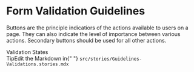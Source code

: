 
<Meta title="Guidelines/Form Validations" />

# Form Validation Guidelines

Buttons are the principle indicatiors of the actions available to users on a page. They can also indicate the level of importance between various actions.
Secondary buttons should be used
for all other actions.

<div className="subheading">Validation States</div>

<div className="tip-wrapper">
	<span className="tip">Tip</span>Edit the Markdown in{" "}
	<code>src/stories/Guidelines-Validations.stories.mdx</code>
</div>
